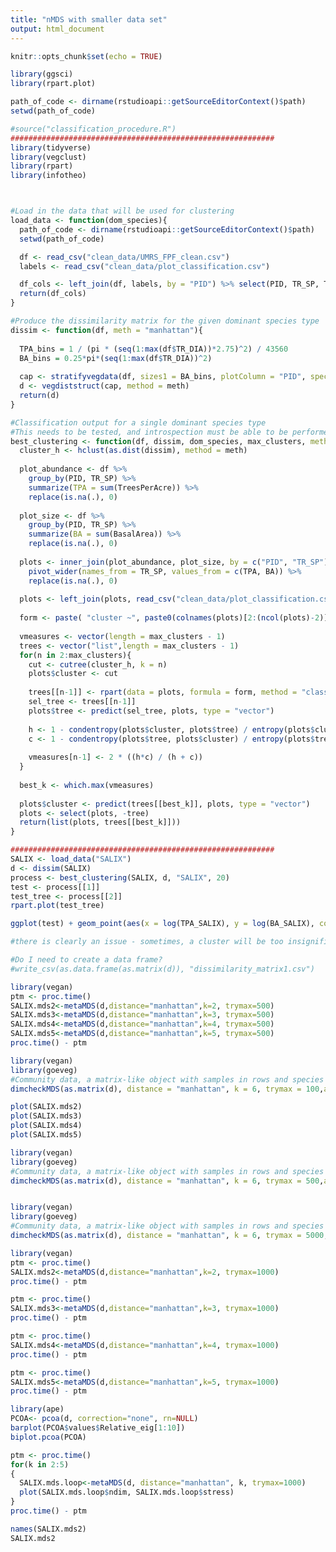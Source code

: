 ```yaml
---
title: "nMDS with smaller data set"
output: html_document
---
```


```r
knitr::opts_chunk$set(echo = TRUE)
```

```r
library(ggsci)
library(rpart.plot)

path_of_code <- dirname(rstudioapi::getSourceEditorContext()$path)
setwd(path_of_code)

#source("classification_procedure.R")
###########################################################
library(tidyverse)
library(vegclust)
library(rpart)
library(infotheo)



#Load in the data that will be used for clustering
load_data <- function(dom_species){
  path_of_code <- dirname(rstudioapi::getSourceEditorContext()$path)
  setwd(path_of_code)

  df <- read_csv("clean_data/UMRS_FPF_clean.csv")
  labels <- read_csv("clean_data/plot_classification.csv")

  df_cols <- left_join(df, labels, by = "PID") %>% select(PID, TR_SP, TR_DIA, BasalArea, TreesPerAcre, Type, Label) %>% filter(Type == dom_species)
  return(df_cols)
}

#Produce the dissimilarity matrix for the given dominant species type
dissim <- function(df, meth = "manhattan"){
  
  TPA_bins = 1 / (pi * (seq(1:max(df$TR_DIA))*2.75)^2) / 43560
  BA_bins = 0.25*pi*(seq(1:max(df$TR_DIA))^2)
  
  cap <- stratifyvegdata(df, sizes1 = BA_bins, plotColumn = "PID", speciesColumn = "TR_SP", abundanceColumn = "TreesPerAcre", size1Column = "BasalArea", cumulative = TRUE )
  d <- vegdiststruct(cap, method = meth)
  return(d)
}

#Classification output for a single dominant species type
#This needs to be tested, and introspection must be able to be performed
best_clustering <- function(df, dissim, dom_species, max_clusters, meth = "ward.D2"){
  cluster_h <- hclust(as.dist(dissim), method = meth)
  
  plot_abundance <- df %>%
    group_by(PID, TR_SP) %>%
    summarize(TPA = sum(TreesPerAcre)) %>%
    replace(is.na(.), 0) 
  
  plot_size <- df %>%
    group_by(PID, TR_SP) %>%
    summarize(BA = sum(BasalArea)) %>%
    replace(is.na(.), 0)
  
  plots <- inner_join(plot_abundance, plot_size, by = c("PID", "TR_SP")) %>% 
    pivot_wider(names_from = TR_SP, values_from = c(TPA, BA)) %>% 
    replace(is.na(.), 0)
  
  plots <- left_join(plots, read_csv("clean_data/plot_classification.csv"))
  
  form <- paste( "cluster ~", paste0(colnames(plots)[2:(ncol(plots)-2)], collapse = " + "))
  
  vmeasures <- vector(length = max_clusters - 1)
  trees <- vector("list",length = max_clusters - 1)
  for(n in 2:max_clusters){
    cut <- cutree(cluster_h, k = n)
    plots$cluster <- cut
    
    trees[[n-1]] <- rpart(data = plots, formula = form, method = "class", control = rpart.control(maxdepth = ceiling(log(2*n,2)), cp = 0, minbucket = 1))
    sel_tree <- trees[[n-1]]
    plots$tree <- predict(sel_tree, plots, type = "vector")
    
    h <- 1 - condentropy(plots$cluster, plots$tree) / entropy(plots$cluster)
    c <- 1 - condentropy(plots$tree, plots$cluster) / entropy(plots$tree)
    
    vmeasures[n-1] <- 2 * ((h*c) / (h + c))
  }
  
  best_k <- which.max(vmeasures)
  
  plots$cluster <- predict(trees[[best_k]], plots, type = "vector")
  plots <- select(plots, -tree)
  return(list(plots, trees[[best_k]]))
}

###########################################################
SALIX <- load_data("SALIX")
d <- dissim(SALIX)
process <- best_clustering(SALIX, d, "SALIX", 20)
test <- process[[1]]
test_tree <- process[[2]]
rpart.plot(test_tree)

ggplot(test) + geom_point(aes(x = log(TPA_SALIX), y = log(BA_SALIX), color = as.factor(cluster))) + scale_color_jco() + theme_light()

#there is clearly an issue - sometimes, a cluster will be too insignificant to be picked out by the decision tree. In this case, what should we do?

```
```r
#Do I need to create a data frame? 
#write_csv(as.data.frame(as.matrix(d)), "dissimilarity_matrix1.csv")
```
```r
library(vegan)
ptm <- proc.time()
SALIX.mds2<-metaMDS(d,distance="manhattan",k=2, trymax=500) 
SALIX.mds3<-metaMDS(d,distance="manhattan",k=3, trymax=500)
SALIX.mds4<-metaMDS(d,distance="manhattan",k=4, trymax=500)
SALIX.mds5<-metaMDS(d,distance="manhattan",k=5, trymax=500)
proc.time() - ptm
```
```r
library(vegan)
library(goeveg)
#Community data, a matrix-like object with samples in rows and species in columns.
dimcheckMDS(as.matrix(d), distance = "manhattan", k = 6, trymax = 100,autotransform = TRUE)
```
```r
plot(SALIX.mds2)
plot(SALIX.mds3)
plot(SALIX.mds4)
plot(SALIX.mds5)
```





```r
library(vegan)
library(goeveg)
#Community data, a matrix-like object with samples in rows and species in columns.
dimcheckMDS(as.matrix(d), distance = "manhattan", k = 6, trymax = 500,autotransform = TRUE)
```



```r

```


```r
library(vegan)
library(goeveg)
#Community data, a matrix-like object with samples in rows and species in columns.
dimcheckMDS(as.matrix(d), distance = "manhattan", k = 6, trymax = 5000,autotransform = TRUE)
```

```r
library(vegan)
ptm <- proc.time()
SALIX.mds2<-metaMDS(d,distance="manhattan",k=2, trymax=1000) 
proc.time() - ptm 

ptm <- proc.time()
SALIX.mds3<-metaMDS(d,distance="manhattan",k=3, trymax=1000)
proc.time() - ptm

ptm <- proc.time()
SALIX.mds4<-metaMDS(d,distance="manhattan",k=4, trymax=1000)
proc.time() - ptm

ptm <- proc.time()
SALIX.mds5<-metaMDS(d,distance="manhattan",k=5, trymax=1000)
proc.time() - ptm
```




```r
library(ape)
PCOA<- pcoa(d, correction="none", rn=NULL)
barplot(PCOA$values$Relative_eig[1:10])
biplot.pcoa(PCOA)

```

```r
ptm <- proc.time()
for(k in 2:5)
{
  SALIX.mds.loop<-metaMDS(d, distance="manhattan", k, trymax=1000)
  plot(SALIX.mds.loop$ndim, SALIX.mds.loop$stress)
}
proc.time() - ptm
```

```r
names(SALIX.mds2)
SALIX.mds2
```

